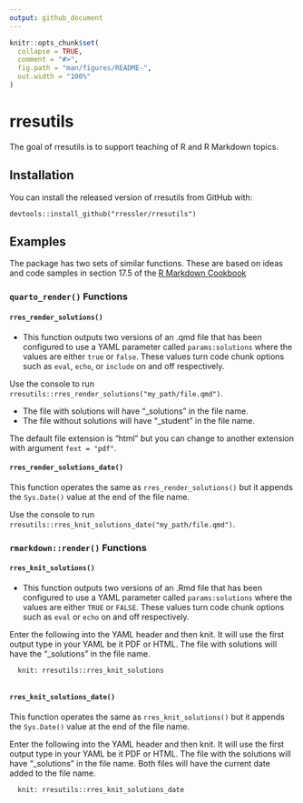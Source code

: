 ```yaml
---
output: github_document
---
```


<!-- README.md is generated from README.Rmd. Please edit that file -->

```r
knitr::opts_chunk$set(
  collapse = TRUE,
  comment = "#>",
  fig.path = "man/figures/README-",
  out.width = "100%"
)
```

# rresutils

<!-- badges: start -->
<!-- badges: end -->

The goal of rresutils is to support teaching of R and R Markdown topics.

## Installation

You can install the released version of rresutils from GitHub with:

``` block
devtools::install_github("rressler/rresutils")
```

## Examples

The package has two sets of similar functions. These are based on ideas and code samples in section 17.5 of the [R Markdown Cookbook](https://bookdown.org/yihui/rmarkdown-cookbook/custom-knit.html)

### `quarto_render()` Functions
#### `rres_render_solutions()`
- This function outputs two versions of an .qmd file that has been configured to use a YAML parameter called `params:solutions` where the values are either `true` or `false`. These values turn code chunk options such as `eval`, `echo`, or `include` on and off respectively.

Use the console to run `rresutils::rres_render_solutions("my_path/file.qmd")`. 

- The file with solutions will have "_solutions" in the file name.
- The file without solutions will have  "_student" in the file name.

The default file extension is "html" but you can change to another extension with argument `fext = "pdf"`.  

#### `rres_render_solutions_date()`

This function operates the same as `rres_render_solutions()` but it appends the `Sys.Date()` value at the end of the file name.
      
Use the console to run `rresutils::rres_knit_solutions_date("my_path/file.qmd")`. 

### `rmarkdown::render()` Functions
#### `rres_knit_solutions()`
- This function outputs two versions of an .Rmd file that has been configured to use a YAML parameter called `params:solutions` where the values are either `TRUE` or `FALSE`. These values turn code chunk options such as `eval` or `echo` on and off respectively.

Enter the following into the YAML header and then knit. It will use the first output type in your YAML be it PDF or HTML. The file with solutions will have the "_solutions" in the file name.

      knit: rresutils::rres_knit_solutions
      

#### `rres_knit_solutions_date()`

This function operates the same as `rres_knit_solutions()` but it appends the `Sys.Date()` value at the end of the file name.

Enter the following into the YAML header and then knit. It will use the first output type in your YAML be it PDF or HTML. The file with the solutions will have "_solutions" in the file name. Both files will have the current date added to the file name.
      
      knit: rresutils::rres_knit_solutions_date
      
